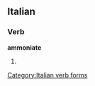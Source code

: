==Italian==

===Verb===
'''ammoniate'''

# {{form of|[[second-person|Second-person]] [[plural]] [[present subjunctive]]|[[ammonire#Italian|ammonire]]|lang=Italian}}

[[Category:Italian verb forms]]